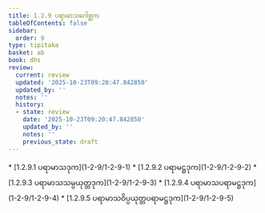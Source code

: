 ```yaml
---
title: 1.2.9 ပရာမာသဂေါစ္ဆက
tableOfContents: false
sidebar:
  order: 9
type: tipitaka
basket: ab
book: dhs
review:
  current: review
  updated: '2025-10-23T09:20:47.842850'
  updated_by: ''
  notes: ''
  history:
  - state: review
    date: '2025-10-23T09:20:47.842850'
    updated_by: ''
    notes: ''
    previous_state: draft
---
```



<ReviewStatus review={frontmatter.review} showDetails={true} />

<HypothesisAnnotation frontmatter={frontmatter} />

<DynamicBreadcrumb />



<TableOfContents book="dhs" section="1.2.9">
* [1.2.9.1 ပရာမာသဒုက](1-2-9/1-2-9-1)
* [1.2.9.2 ပရာမဋ္ဌဒုက](1-2-9/1-2-9-2)
* [1.2.9.3 ပရာမာသသမ္ပယုတ္တဒုက](1-2-9/1-2-9-3)
* [1.2.9.4 ပရာမာသပရာမဋ္ဌဒုက](1-2-9/1-2-9-4)
* [1.2.9.5 ပရာမာသဝိပ္ပယုတ္တပရာမဋ္ဌဒုက](1-2-9/1-2-9-5)
</TableOfContents>